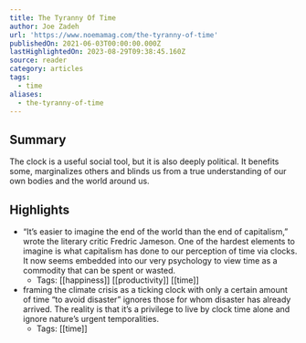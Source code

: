 ```yaml
---
title: The Tyranny Of Time
author: Joe Zadeh
url: 'https://www.noemamag.com/the-tyranny-of-time'
publishedOn: 2021-06-03T00:00:00.000Z
lastHighlightedOn: 2023-08-29T09:38:45.160Z
source: reader
category: articles
tags:
  - time
aliases:
  - the-tyranny-of-time
---
```

## Summary

The clock is a useful social tool, but it is also deeply political. It benefits some, marginalizes others and blinds us from a true understanding of our own bodies and the world around us.

## Highlights
- “It’s easier to imagine the end of the world than the end of capitalism,” wrote the literary critic Fredric Jameson. One of the hardest elements to imagine is what capitalism has done to our perception of time via clocks. It now seems embedded into our very psychology to view time as a commodity that can be spent or wasted.
    - Tags: [[happiness]] [[productivity]] [[time]] 
- framing the climate crisis as a ticking clock with only a certain amount of time “to avoid disaster” ignores those for whom disaster has already arrived. The reality is that it’s a privilege to live by clock time alone and ignore nature’s urgent temporalities.
    - Tags: [[time]]
